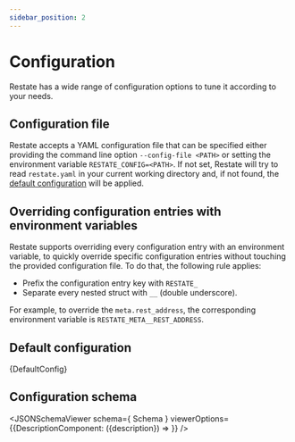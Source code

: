 ```yaml
---
sidebar_position: 2
---
```



# Configuration

Restate has a wide range of configuration options to tune it according to your needs.

## Configuration file

Restate accepts a YAML configuration file that can be specified either providing the command line option `--config-file <PATH>` or setting the environment variable `RESTATE_CONFIG=<PATH>`. If not set, Restate will try to read `restate.yaml` in your current working directory and, if not found, the [default configuration](#default-configuration) will be applied.

## Overriding configuration entries with environment variables

Restate supports overriding every configuration entry with an environment variable, to quickly override specific configuration entries without touching the provided configuration file. To do that, the following rule applies:

* Prefix the configuration entry key with `RESTATE_` 
* Separate every nested struct with `__` (double underscore).

For example, to override the `meta.rest_address`, the corresponding environment variable is `RESTATE_META__REST_ADDRESS`.

## Default configuration

<CodeBlock language="yaml">{DefaultConfig}</CodeBlock>

## Configuration schema

<JSONSchemaViewer schema={ Schema } viewerOptions={{DescriptionComponent: ({description}) => <ReactMarkdown children={description}/>}} />